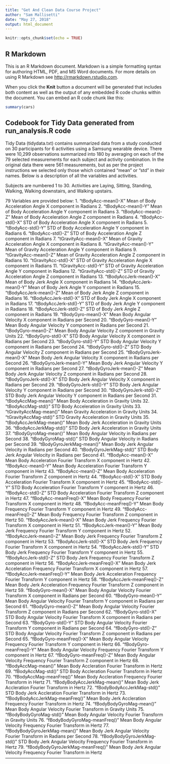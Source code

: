 ```yaml
---
title: "Get And Clean Data Course Project"
author: "Sam Mallisetti"
date: "May 27, 2018"
output: html_document
---
```


```r
knitr::opts_chunk$set(echo = TRUE)
```

## R Markdown

This is an R Markdown document. Markdown is a simple formatting syntax for authoring HTML, PDF, and MS Word documents. For more details on using R Markdown see <http://rmarkdown.rstudio.com>.

When you click the **Knit** button a document will be generated that includes both content as well as the output of any embedded R code chunks within the document. You can embed an R code chunk like this:

```r
summary(cars)
```

## Codebook for Tidy Data generated from run_analysis.R code

Tidy Data (tidydata.txt) contains summarized data from a study conducted on 30 participants for 6 activities using a Samsung wearable device. There were 10,299 observations summarized into 180 by averaging on each of the 79 selected measurements for each subject and activity combination. In the original data there were 561 measurements, but as per the project instructions we selected only those which contained "mean" or "std" in their names. Below is a description of all the variables and activities. 

Subjects are numbered 1 to 30.
Activities are Laying, Sitting, Standing, Walking, Walking downstairs, and Walking upstairs.

79 Variables are provided below:
1.  "tBodyAcc-mean()-X"          Mean of Body Acceleration Angle X component in Radians
2.  "tBodyAcc-mean()-Y"          Mean of Body Acceleration Angle Y component in Radians
3.  "tBodyAcc-mean()-Z"          Mean of Body Acceleration Angle Z component in Radians
4.  "tBodyAcc-std()-X"           STD of Body Acceleration Angle X component in Radians
5.  "tBodyAcc-std()-Y"           STD of Body Acceleration Angle Y component in Radians
6.  "tBodyAcc-std()-Z"           STD of Body Acceleration Angle Z component in Radians
7.  "tGravityAcc-mean()-X"       Mean of Gravity Acceleration Angle X component in Radians
8.  "tGravityAcc-mean()-Y"       Mean of Gravity Acceleration Angle Y component in Radians
9.  "tGravityAcc-mean()-Z"       Mean of Gravity Acceleration Angle Z component in Radians
10. "tGravityAcc-std()-X"        STD of Gravity Acceleration Angle X component in Radians
11. "tGravityAcc-std()-Y"        STD of Gravity Acceleration Angle Y component in Radians
12. "tGravityAcc-std()-Z"        STD of Gravity Acceleration Angle Z component in Radians
13. "tBodyAccJerk-mean()-X"      Mean of Body Jerk Angle X component in Radians
14. "tBodyAccJerk-mean()-Y"      Mean of Body Jerk Angle Y component in Radians
15. "tBodyAccJerk-mean()-Z"      Mean of Body Jerk Angle Z component in Radians
16. "tBodyAccJerk-std()-X"       STD of Body Jerk Angle X component in Radians
17. "tBodyAccJerk-std()-Y"       STD of Body Jerk Angle Y component in Radians
18. "tBodyAccJerk-std()-Z"       STD of Body Jerk Angle Z component in Radians
19. "tBodyGyro-mean()-X"         Mean Body Angular Velocity X component in Radians per Second
20. "tBodyGyro-mean()-Y"         Mean Body Angular Velocity Y component in Radians per Second
21. "tBodyGyro-mean()-Z"         Mean Body Angular Velocity Z component in Gravity Units
22. "tBodyGyro-std()-X"          STD Body Angular Velocity X component in Radians per Second
23. "tBodyGyro-std()-Y"          STD Body Angular Velocity Y component in Radians per Second
24. "tBodyGyro-std()-Z"          STD Body Angular Velocity Z component in Radians per Second
25. "tBodyGyroJerk-mean()-X"     Mean Body Jerk Angular Velocity X component in Radians per Second
26. "tBodyGyroJerk-mean()-Y"     Mean Body Jerk Angular Velocity Y component in Radians per Second
27. "tBodyGyroJerk-mean()-Z"     Mean Body Jerk Angular Velocity Z component in Radians per Second
28. "tBodyGyroJerk-std()-X"      STD Body Jerk Angular Velocity X component in Radians per Second
29. "tBodyGyroJerk-std()-Y"      STD Body Jerk Angular Velocity Y component in Radians per Second
30. "tBodyGyroJerk-std()-Z"      STD Body Jerk Angular Velocity Y component in Radians per Second
31. "tBodyAccMag-mean()"         Mean Body Acceleration in Gravity Units
32. "tBodyAccMag-std()"          STD Body Acceleration in Gravity Units
33. "tGravityAccMag-mean()"      Mean Gravity Acceleration in Gravity Units
34. "tGravityAccMag-std()"       STD Gravity Acceleration in Gravity Units
35. "tBodyAccJerkMag-mean()"     Mean Body Jerk Acceleration in Gravity Units
36. "tBodyAccJerkMag-std()"      STD Body Jerk Acceleration in Gravity Units
37. "tBodyGyroMag-mean()"        Mean Body Angular Velocity in Radians per Second
38. "tBodyGyroMag-std()"         STD Body Angular Velocity in Radians per Second
39. "tBodyGyroJerkMag-mean()"    Mean Body Jerk Angular Velocity in Radians per Second
40. "tBodyGyroJerkMag-std()"     STD Body Jerk Angular Velocity in Radians per Second
41. "fBodyAcc-mean()-X"          Mean Body Acceleration Fourier Transform X component in Hertz
42. "fBodyAcc-mean()-Y"          Mean Body Acceleration Fourier Transform Y component in Hertz
43. "fBodyAcc-mean()-Z"          Mean Body Acceleration Fourier Transform Z component in Hertz
44. "fBodyAcc-std()-X"           STD Body Acceleration Fourier Transform X component in Hertz
45. "fBodyAcc-std()-Y"           STD Body Acceleration Fourier Transform Y component in Hertz
46. "fBodyAcc-std()-Z"           STD Body Acceleration Fourier Transform Z component in Hertz
47. "fBodyAcc-meanFreq()-X"      Mean Body Frequency Fourier Transform X component in Hertz
48. "fBodyAcc-meanFreq()-Y"      Mean Body Frequency Fourier Transform Y component in Hertz
49. "fBodyAcc-meanFreq()-Z"      Mean Body Frequency Fourier Transform Z component in Hertz
50. "fBodyAccJerk-mean()-X"      Mean Body Jerk Frequency Fourier Transform X component in Hertz
51. "fBodyAccJerk-mean()-Y"      Mean Body Jerk Frequency Fourier Transform Y component in Hertz
52. "fBodyAccJerk-mean()-Z"      Mean Body Jerk Frequency Fourier Transform Z component in Hertz
53. "fBodyAccJerk-std()-X"       STD Body Jerk Frequency Fourier Transform X component in Hertz
54. "fBodyAccJerk-std()-Y"       STD Body Jerk Frequency Fourier Transform Y component in Hertz
55. "fBodyAccJerk-std()-Z"       STD Body Jerk Frequency Fourier Transform Z component in Hertz
56. "fBodyAccJerk-meanFreq()-X"  Mean Body Jerk Acceleration Frequency Fourier Transform X component in Hertz
57. "fBodyAccJerk-meanFreq()-Y"  Mean Body Jerk Acceleration Frequency Fourier Transform Y component in Hertz
58. "fBodyAccJerk-meanFreq()-Z"  Mean Body Jerk Acceleration Frequency Fourier Transform Z component in Hertz
59. "fBodyGyro-mean()-X"         Mean Body Angular Velocity Fourier Transform X component in Radians per Second
60. "fBodyGyro-mean()-Y"         Mean Body Angular Velocity Fourier Transform Y component in Radians per Second
61. "fBodyGyro-mean()-Z"         Mean Body Angular Velocity Fourier Transform Z component in Radians per Second
62. "fBodyGyro-std()-X"          STD Body Angular Velocity Fourier Transform X component in Radians per Second
63. "fBodyGyro-std()-Y"          STD Body Angular Velocity Fourier Transform Y component in Radians per Second
64. "fBodyGyro-std()-Z"          STD Body Angular Velocity Fourier Transform Z component in Radians per Second
65. "fBodyGyro-meanFreq()-X"     Mean Body Angular Velocity Frequency Fourier Transform Y component in Hertz
66. "fBodyGyro-meanFreq()-Y"     Mean Body Angular Velocity Frequency Fourier Transform Y component in Hertz
67. "fBodyGyro-meanFreq()-Z"     Mean Body Angular Velocity Frequency Fourier Transform Z component in Hertz
68. "fBodyAccMag-mean()"         Mean Body Accleration Fourier Transform in Hertz
69. "fBodyAccMag-std()"          STD Body Accleration Fourier Transform in Hertz
70. "fBodyAccMag-meanFreq()"     Mean Body Accleration Frequency Fourier Transform in Hertz
71. "fBodyBodyAccJerkMag-mean()" Mean Body Jerk Accleration Fourier Transform in Hertz
72. "fBodyBodyAccJerkMag-std()"  STD Body Jerk Accleration Fourier Transform in Hertz
73. "fBodyBodyAccJerkMag-meanFreq()"  Mean Body Jerk Accleration Frequency Fourier Transform in Hertz
74. "fBodyBodyGyroMag-mean()"   Mean Body Angular Velocity Fourier Transform in Gravity Units
75. "fBodyBodyGyroMag-std()"    Mean Body Angular Velocity Fourier Transform in Gravity Units
76. "fBodyBodyGyroMag-meanFreq()"  Mean Body Angular Velocity Frequency Fourier Transform in Hertz
77. "fBodyBodyGyroJerkMag-mean()"  Mean Body Jerk Angular Velocity Fourier Transform in Radians per Second
78. "fBodyBodyGyroJerkMag-std()"   STD Body Jerk Angular Velocity Frequency Fourier Transform in Hertz
79. "fBodyBodyGyroJerkMag-meanFreq()"  Mean Body Jerk Angular Velocity Frequency Fourier Transform in Hertz
---------------------------------------------------------
